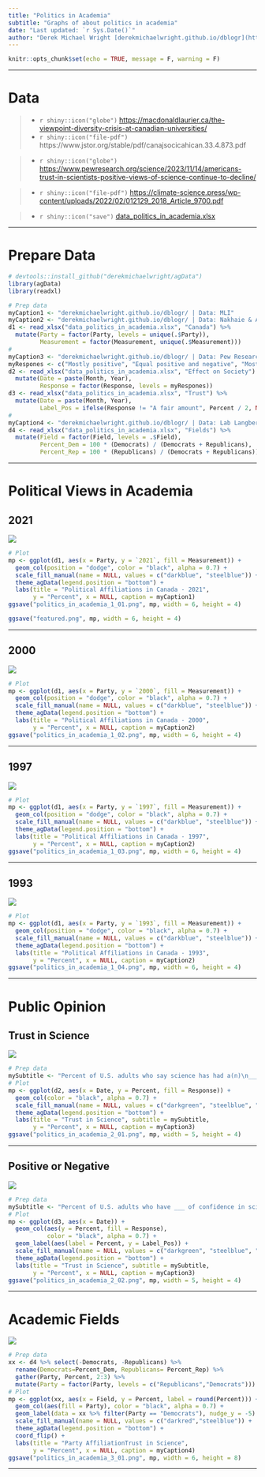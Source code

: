 ```yaml
---
title: "Politics in Academia"
subtitle: "Graphs of about politics in academia"
date: "Last updated: `r Sys.Date()`"
author: "Derek Michael Wright [derekmichaelwright.github.io/dblogr](https://derekmichaelwright.github.io/dblogr/) <derek.wright@usask.ca> [github](https://github.com/derekmichaelwright/dblogr/tree/main/blog/politics_in_academia)"
---
```


```r
knitr::opts_chunk$set(echo = TRUE, message = F, warning = F)
```

---

# Data

> - `r shiny::icon("globe")` [https://macdonaldlaurier.ca/the-viewpoint-diversity-crisis-at-canadian-universities/](https://macdonaldlaurier.ca/the-viewpoint-diversity-crisis-at-canadian-universities/){target="_blank"}
> - `r shiny::icon("file-pdf")` https://www.jstor.org/stable/pdf/canajsocicahican.33.4.873.pdf

> - `r shiny::icon("globe")` [https://www.pewresearch.org/science/2023/11/14/americans-trust-in-scientists-positive-views-of-science-continue-to-decline/](https://www.pewresearch.org/science/2023/11/14/americans-trust-in-scientists-positive-views-of-science-continue-to-decline/){target="_blank"}

> - `r shiny::icon("file-pdf")` [https://climate-science.press/wp-content/uploads/2022/02/012129_2018_Article_9700.pdf](https://climate-science.press/wp-content/uploads/2022/02/012129_2018_Article_9700.pdf){target="_blank"}

> - `r shiny::icon("save")` [data_politics_in_academia.xlsx](data_politics_in_academia.xlsx)

---

# Prepare Data

```r
# devtools::install_github("derekmichaelwright/agData")
library(agData)
library(readxl)
```

```r
# Prep data
myCaption1 <- "derekmichaelwright.github.io/dblogr/ | Data: MLI"
myCaption2 <- "derekmichaelwright.github.io/dblogr/ | Data: Nakhaie & Adam (2008)"
d1 <- read_xlsx("data_politics_in_academia.xlsx", "Canada") %>%
  mutate(Party = factor(Party, levels = unique(.$Party)),
         Measurement = factor(Measurement, unique(.$Measurement)))
#
myCaption3 <- "derekmichaelwright.github.io/dblogr/ | Data: Pew Research"
myRespones <- c("Mostly positive", "Equal positive and negative", "Mostly negative")
d2 <- read_xlsx("data_politics_in_academia.xlsx", "Effect on Society") %>%
  mutate(Date = paste(Month, Year),
         Response = factor(Response, levels = myRespones))
d3 <- read_xlsx("data_politics_in_academia.xlsx", "Trust") %>%
  mutate(Date = paste(Month, Year),
         Label_Pos = ifelse(Response != "A fair amount", Percent / 2, NA))
#
myCaption4 <- "derekmichaelwright.github.io/dblogr/ | Data: Lab Langbert (2018)"
d4 <- read_xlsx("data_politics_in_academia.xlsx", "Fields") %>%
  mutate(Field = factor(Field, levels = .$Field),
         Percent_Dem = 100 * (Democrats) / (Democrats + Republicans),
         Percent_Rep = 100 * (Republicans) / (Democrats + Republicans))
```

---

# Political Views in Academia {.tabset .tabset-pills}

## 2021

![](politics_in_academia_1_01.png)

```r
# Plot
mp <- ggplot(d1, aes(x = Party, y = `2021`, fill = Measurement)) + 
  geom_col(position = "dodge", color = "black", alpha = 0.7) +
  scale_fill_manual(name = NULL, values = c("darkblue", "steelblue")) +
  theme_agData(legend.position = "bottom") +
  labs(title = "Political Affiliations in Canada - 2021",
       y = "Percent", x = NULL, caption = myCaption1)
ggsave("politics_in_academia_1_01.png", mp, width = 6, height = 4)
```

```r
ggsave("featured.png", mp, width = 6, height = 4)
```

---

## 2000

![](politics_in_academia_1_02.png)

```r
# Plot
mp <- ggplot(d1, aes(x = Party, y = `2000`, fill = Measurement)) + 
  geom_col(position = "dodge", color = "black", alpha = 0.7) +
  scale_fill_manual(name = NULL, values = c("darkblue", "steelblue")) +
  theme_agData(legend.position = "bottom") +
  labs(title = "Political Affiliations in Canada - 2000",
       y = "Percent", x = NULL, caption = myCaption2)
ggsave("politics_in_academia_1_02.png", mp, width = 6, height = 4)
```

---

## 1997

![](politics_in_academia_1_03.png)

```r
# Plot
mp <- ggplot(d1, aes(x = Party, y = `1997`, fill = Measurement)) + 
  geom_col(position = "dodge", color = "black", alpha = 0.7) +
  scale_fill_manual(name = NULL, values = c("darkblue", "steelblue")) +
  theme_agData(legend.position = "bottom") +
  labs(title = "Political Affiliations in Canada - 1997",
       y = "Percent", x = NULL, caption = myCaption2)
ggsave("politics_in_academia_1_03.png", mp, width = 6, height = 4)
```

---

## 1993

![](politics_in_academia_1_04.png)

```r
# Plot
mp <- ggplot(d1, aes(x = Party, y = `1993`, fill = Measurement)) + 
  geom_col(position = "dodge", color = "black", alpha = 0.7) +
  scale_fill_manual(name = NULL, values = c("darkblue", "steelblue")) +
  theme_agData(legend.position = "bottom") +
  labs(title = "Political Affiliations in Canada - 1993",
       y = "Percent", x = NULL, caption = myCaption2)
ggsave("politics_in_academia_1_04.png", mp, width = 6, height = 4)
```

---

# Public Opinion {.tabset .tabset-pills}

## Trust in Science

![](politics_in_academia_2_01.png)

```r
# Prep data
mySubtitle <- "Percent of U.S. adults who say science has had a(n)\n___ effect on society"
# Plot
mp <- ggplot(d2, aes(x = Date, y = Percent, fill = Response)) + 
  geom_col(color = "black", alpha = 0.7) +
  scale_fill_manual(name = NULL, values = c("darkgreen", "steelblue", "darkred")) +
  theme_agData(legend.position = "bottom") +
  labs(title = "Trust in Science", subtitle = mySubtitle,
       y = "Percent", x = NULL, caption = myCaption3)
ggsave("politics_in_academia_2_01.png", mp, width = 5, height = 4)
```

---

## Positive or Negative

![](politics_in_academia_2_02.png)

```r
# Prep data
mySubtitle <- "Percent of U.S. adults who have ___ of confidence in scientists to\nact in the best interest of the public"
# Plot
mp <- ggplot(d3, aes(x = Date)) + 
  geom_col(aes(y = Percent, fill = Response), 
           color = "black", alpha = 0.7) +
  geom_label(aes(label = Percent, y = Label_Pos)) +
  scale_fill_manual(name = NULL, values = c("darkgreen", "steelblue", "darkred")) +
  theme_agData(legend.position = "bottom") +
  labs(title = "Trust in Science", subtitle = mySubtitle,
       y = "Percent", x = NULL, caption = myCaption3)
ggsave("politics_in_academia_2_02.png", mp, width = 5, height = 4)
```

---

# Academic Fields

![](politics_in_academia_3_01.png)

```r
# Prep data
xx <- d4 %>% select(-Democrats, -Republicans) %>%
  rename(Democrats=Percent_Dem, Republicans= Percent_Rep) %>%
  gather(Party, Percent, 2:3) %>%
  mutate(Party = factor(Party, levels = c("Republicans","Democrats")))
# Plot
mp <- ggplot(xx, aes(x = Field, y = Percent, label = round(Percent))) + 
  geom_col(aes(fill = Party), color = "black", alpha = 0.7) +
  geom_label(data = xx %>% filter(Party == "Democrats"), nudge_y = -5) +
  scale_fill_manual(name = NULL, values = c("darkred","steelblue")) +
  theme_agData(legend.position = "bottom") +
  coord_flip() +
  labs(title = "Party AffiliationTrust in Science", 
       y = "Percent", x = NULL, caption = myCaption4)
ggsave("politics_in_academia_3_01.png", mp, width = 6, height = 8)
```

---
